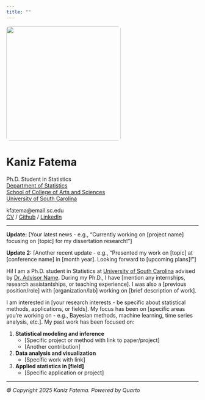 ```yaml
---
title: ""
---
```


::: {layout="[35,65]"}
![](images/kaniz_profile.jpg){fig-alt="Kaniz Fatema" width=300px style="border-radius: 8px;"}

<div>
<h1 class="site-name"><strong>Kaniz</strong> Fatema</h1>

  <p class="lead contact-affil">
    Ph.D. Student in Statistics<br/>
    <a href="https://sc.edu/study/colleges_schools/artsandsciences/statistics/">Department of Statistics</a><br/>
    <a href="https://sc.edu/study/colleges_schools/artsandsciences/">School of College of Arts and Sciences</a><br/>
    <a href="https://www.sc.edu/">University of South Carolina</a>
  </p>

kfatema@email.sc.edu  
[CV](files/kaniz_resume.pdf) / [Github](https://github.com/Kaniz461) / [LinkedIn](https://www.linkedin.com/in/kaniz-fatema-229186228/)
</div>
:::

---

**Update:** [Your latest news - e.g., "Currently working on [project name] focusing on [topic] for my dissertation research!"]

**Update 2:** [Another recent update - e.g., "Presented my work on [topic] at [conference name] in [month year]. Looking forward to [upcoming plans]!"]

Hi! I am a Ph.D. student in Statistics at [University of South Carolina](https://www.sc.edu/) advised by [Dr. Advisor Name](link). During my Ph.D., I have [mention any internships, research assistantships, or teaching experience]. I was also a [previous position/role] with [organization/lab] working on [brief description of work].

I am interested in [your research interests - be specific about statistical methods, applications, or fields]. My focus has been on [specific areas you're working on - e.g., Bayesian methods, machine learning, time series analysis, etc.]. My past work has been focused on:

1. **Statistical modeling and inference**
   - [Specific project or method with link to paper/project]
   - [Another contribution]

2. **Data analysis and visualization**
   - [Specific work with link]

3. **Applied statistics in [field]**
   - [Specific application or project]

---

*© Copyright 2025 Kaniz Fatema. Powered by Quarto*